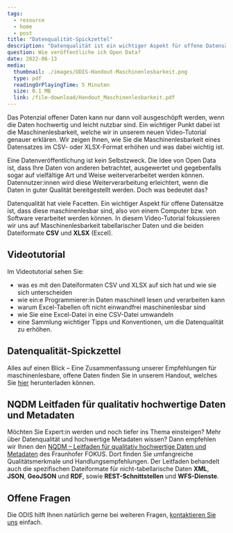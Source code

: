 ```yaml
---
tags:
  - resource
  - home
  - post
title: "Datenqualität-Spickzettel"
description: "Datenqualität ist ein wichtiger Aspekt für offene Datensätze. In diesem Video-Tutorial fokussieren wir uns auf Maschinenlesbarkeit tabellarischer Daten und die beiden Dateiformate CSV und XLSX (Excel)."
question: Wie veröffentliche ich Open Data?
date: 2022-06-13
media:
  thumbnail: ./images/ODIS-Handout-Maschinenlesbarkeit.png
  type: pdf
  readingOrPlayingTime: 5 Minuten
  size: 0.1 MB
  link: /file-download/Handout_Maschinenlesbarkeit.pdf
---
```


Das Potenzial offener Daten kann nur dann voll ausgeschöpft werden, wenn die Daten hochwertig und leicht nutzbar sind. Ein wichtiger Punkt dabei ist die Maschinenlesbarkeit, welche wir in unserem neuen Video-Tutorial genauer erklären. Wir zeigen Ihnen, wie Sie die Maschinenlesbarkeit eines Datensatzes im CSV- oder XLSX-Format erhöhen und was dabei wichtig ist.
  
Eine Datenveröffentlichung ist kein Selbstzweck. Die Idee von Open Data ist, dass Ihre Daten von anderen betrachtet, ausgewertet und gegebenfalls sogar auf vielfältige Art und Weise weiterverarbeitet werden können.
Datennutzer:innen wird diese Weiterverarbeitung erleichtert, wenn die Daten in guter Qualität bereitgestellt werden. Doch was bedeutet das?  

Datenqualität hat viele Facetten. Ein wichtiger Aspekt für offene Datensätze ist, dass diese maschinenlesbar sind, also von einem Computer bzw. von Software verarbeitet werden können.
In diesem Video-Tutorial fokussieren wir uns auf Maschinenlesbarkeit tabellarischer Daten und die beiden Dateiformate **CSV** und **XLSX** (Excel).  

## Videotutorial 

Im Videotutorial sehen Sie:

- was es mit den Dateiformaten CSV und XLSX auf sich hat und wie sie sich unterscheiden
- wie ein:e Programmierer:in Daten maschinell lesen und verarbeiten kann
- warum Excel-Tabellen oft nicht einwandfrei maschinenlesbar sind
- wie Sie eine Excel-Datei in eine CSV-Datei umwandeln
- eine Sammlung wichtiger Tipps und Konventionen, um die Datenqualität zu erhöhen.

<VideoEmbed
  url="https://www.youtube.com/embed/Nb_cLObVKho"
  caption="Videotutorial zur Datenqualität"
/>

## Datenqualität-Spickzettel

Alles auf einen Blick – Eine Zusammenfassung unserer Empfehlungen für maschinenlesbare, offene Daten finden Sie in unserem Handout, welches Sie [hier](/assets/file-download/Handout_Maschinenlesbarkeit.pdf) herunterladen können. 

<PdfEmbed 
  filePath="/file-download/Handout_Maschinenlesbarkeit.pdf"
  downloadLinkText="Download Handout"
  mediaMetadata={frontmatter.media}
/>

## NQDM Leitfaden für qualitativ hochwertige Daten und Metadaten

Möchten Sie Expert:in werden und noch tiefer ins Thema einsteigen? Mehr über Datenqualität und hochwertige Metadaten wissen? Dann empfehlen wir Ihnen den [NQDM – Leitfaden für qualitativ hochwertige Daten und Metadaten](https://www.fokus.fraunhofer.de/de/fokus/news/leitfaden_nqdm_2019) des Fraunhofer FOKUS. Dort finden Sie umfangreiche Qualitätsmerkmale und Handlungsempfehlungen. Der Leitfaden behandelt auch die spezifischen Dateiformate für nicht-tabellarische Daten **XML**, **JSON**, **GeoJSON** und **RDF**, sowie **REST-Schnittstellen** und **WFS-Dienste**.

## Offene Fragen

Die ODIS hilft Ihnen natürlich gerne bei weiteren Fragen, [kontaktieren Sie uns](mailto:odis@ts.berlin) einfach.
